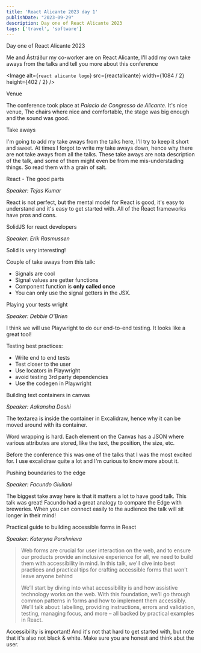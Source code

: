 ```yaml
---
title: 'React Alicante 2023 day 1'
publishDate: "2023-09-29"
description: Day one of React Alicante 2023
tags: ['travel', 'software']
---
```



<Heading>
	Day one of React Alicante 2023
</Heading>

Me and Ástráður my co-worker are on React Alicante, I'll add my own take aways from the talks and tell you more about this conference

<Image
	alt={`react alicante logo`}
	src={reactalicante}
	width={1084 / 2}
	height={402 / 2}
/>

<Heading>
	Venue
</Heading>

The conference took place at _Palacio de Congresso de Alicante_. It's nice venue, The chairs where nice and comfortable, the stage was big enough and the sound was good.

<Heading>
	Take aways
</Heading>

I'm going to add my take aways from the talks here, I'll try to keep it short and sweet. At times I forgot to write my take aways down, hence why there are not take aways from all the talks.
These take aways are nota description of the talk, and some of them might even be from me mis-understading things.
So read them with a grain of salt.

<SubHeading>
	React - The good parts
</SubHeading>

*Speaker: Tejas Kumar*

<Callout emoji="📢" text="React is and has fundamentally been a developer health tool. In this talk, we will dive deep into some of the niceties React delivers for us with live code, and understand why the common conventionality of React is to move closer to server-side applications" />

React is not perfect, but the mental model for React is good, it's easy to understand and it's easy to get started with. All of the React frameworks have pros and cons.

<SubHeading>
	SolidJS for react developers
</SubHeading>

*Speaker: Erik Rasmussen*


<Callout emoji="📢" text="In 2023, Solid JS is poised to be the next big frontend framework. Its underlying fundamentals are fundamentally different from React's." />

<Callout emoji="📢" text="This talk will expose my learnings as I have approached Solid from the perspective of a React developer." />

Solid is very interesting!

Couple of take aways from this talk:

-   Signals are cool
-   Signal values are getter functions
-   Component function is **only called once**
-   You can only use the signal getters in the JSX.

<SubHeading>
	Playing your tests wright
</SubHeading>

*Speaker: Debbie O'Brien*

<Callout emoji="📢" text="It's time to play your tests wright. Let's take a look at how to write good tests and cover some of the best practices for testing, choosing the right locators and more." />

<Callout emoji="📢" text="Let's make testing easy and fun by generating tests on user actions." />

<Callout emoji="📢" text="Then lets explore some cool tips and tricks to help you write better tests." />

I think we will use Playwright to do our end-to-end testing. It looks like a great tool!

Testing best practices:

-   Write end to end tests
-   Test closer to the user
-   Use locators in Playwright
-   avoid testing 3rd party dependencies
-   Use the codegen in Playwright

<SubHeading>
	Building text containers in canvas
</SubHeading>

*Speaker: Aakansha Doshi*

<Callout emoji="📢" text="Text Containers are one of the most widely used features when it comes to whiteboard, isn't it?" />


<Callout emoji="📢" text="In my talk, we will be diving into how these text containers work under the hood in Canvas and I will also be sharing my experience building text containers in Excalidraw (https://excalidraw.com/) - A virtual free Open-Source collaborative end-to-end encrypted canvas based editor for sketching hand-drawn diagrams." />

The textarea is inside the container in Excalidraw, hence why it can be moved around with its container.

Word wrapping is hard.
Each element on the Canvas has a JSON where various attributes are stored, like the text, the position, the size, etc.

Before the conference this was one of the talks that I was the most excited for. I use excalidraw quite a lot and I'm curious to know more about it.

<SubHeading>
	Pushing boundaries to the edge
</SubHeading>

*Speaker: Facundo Giuliani*

<Callout emoji="📢" text="While the technology goes further and further, web development tries to get closer to the user. CDNs and web servers are evolving, and they now offer us the possibility to execute server-side logic without depending on a unique data center located in aspecific place in the world." />

<Callout emoji="📢" text="Let’s present the concept of The Edge. We will see how it works, and we’ll talk about Edge Functions. We’ll discuss why the main hosting providers are introducing this technology, and why different JavaScript frameworks are modeling their approaches based on Edge computing." />

The biggest take away here is that it matters a lot to have good talk. This talk was great!
Facundo had a great analogy to compare the Edge with breweries.
When you can connect easily to the audience the talk will sit longer in their mind!

<SubHeading>
	Practical guide to building accessible forms in React
</SubHeading>

*Speaker: Kateryna Porshnieva*

> Web forms are crucial for user interaction on the web, and to ensure our products provide an inclusive experience for all, we need to build them with accessibility in mind. In this talk, we'll dive into best practices and practical tips for crafting accessible forms that won't leave anyone behind
>
> We’ll start by diving into what accessibility is and how assistive technology works on the web. With this foundation, we’ll go through common patterns in forms and how to implement them accessibly. We’ll talk about: labelling, providing instructions, errors and validation, testing, managing focus, and more – all backed by practical examples in React.

Accessibility is important! And it's not that hard to get started with, but note that it's also not black & white.
Make sure you are honest and think abut the user.
